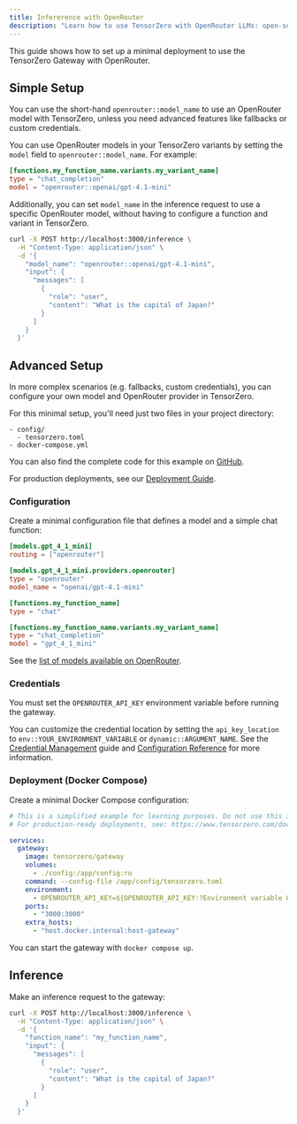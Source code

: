 ```yaml
---
title: Infererence with OpenRouter
description: "Learn how to use TensorZero with OpenRouter LLMs: open-source gateway, observability, optimization, evaluations, and experimentation."
---
```



This guide shows how to set up a minimal deployment to use the TensorZero Gateway with OpenRouter.

## Simple Setup

You can use the short-hand `openrouter::model_name` to use an OpenRouter model with TensorZero, unless you need advanced features like fallbacks or custom credentials.

You can use OpenRouter models in your TensorZero variants by setting the `model` field to `openrouter::model_name`.
For example:

```toml {3}
[functions.my_function_name.variants.my_variant_name]
type = "chat_completion"
model = "openrouter::openai/gpt-4.1-mini"
```

Additionally, you can set `model_name` in the inference request to use a specific OpenRouter model, without having to configure a function and variant in TensorZero.

```bash {4}
curl -X POST http://localhost:3000/inference \
  -H "Content-Type: application/json" \
  -d '{
    "model_name": "openrouter::openai/gpt-4.1-mini",
    "input": {
      "messages": [
        {
          "role": "user",
          "content": "What is the capital of Japan?"
        }
      ]
    }
  }'
```

## Advanced Setup

In more complex scenarios (e.g. fallbacks, custom credentials), you can configure your own model and OpenRouter provider in TensorZero.

For this minimal setup, you'll need just two files in your project directory:

```
- config/
  - tensorzero.toml
- docker-compose.yml
```

<Tip>

You can also find the complete code for this example on [GitHub](https://github.com/tensorzero/tensorzero/tree/main/examples/guides/providers/openrouter).

</Tip>

For production deployments, see our [Deployment Guide](/docs/gateway/deployment/).

### Configuration

Create a minimal configuration file that defines a model and a simple chat function:

```toml title="config/tensorzero.toml"
[models.gpt_4_1_mini]
routing = ["openrouter"]

[models.gpt_4_1_mini.providers.openrouter]
type = "openrouter"
model_name = "openai/gpt-4.1-mini"

[functions.my_function_name]
type = "chat"

[functions.my_function_name.variants.my_variant_name]
type = "chat_completion"
model = "gpt_4_1_mini"
```

See the [list of models available on OpenRouter](https://openrouter.ai/models).

### Credentials

You must set the `OPENROUTER_API_KEY` environment variable before running the gateway.

You can customize the credential location by setting the `api_key_location` to `env::YOUR_ENVIRONMENT_VARIABLE` or `dynamic::ARGUMENT_NAME`.
See the [Credential Management](/docs/gateway/guides/credential-management/) guide and [Configuration Reference](/docs/gateway/configuration-reference/) for more information.

### Deployment (Docker Compose)

Create a minimal Docker Compose configuration:

```yaml title="docker-compose.yml"
# This is a simplified example for learning purposes. Do not use this in production.
# For production-ready deployments, see: https://www.tensorzero.com/docs/gateway/deployment

services:
  gateway:
    image: tensorzero/gateway
    volumes:
      - ./config:/app/config:ro
    command: --config-file /app/config/tensorzero.toml
    environment:
      - OPENROUTER_API_KEY=${OPENROUTER_API_KEY:?Environment variable OPENROUTER_API_KEY must be set.}
    ports:
      - "3000:3000"
    extra_hosts:
      - "host.docker.internal:host-gateway"
```

You can start the gateway with `docker compose up`.

## Inference

Make an inference request to the gateway:

```bash
curl -X POST http://localhost:3000/inference \
  -H "Content-Type: application/json" \
  -d '{
    "function_name": "my_function_name",
    "input": {
      "messages": [
        {
          "role": "user",
          "content": "What is the capital of Japan?"
        }
      ]
    }
  }'
```
